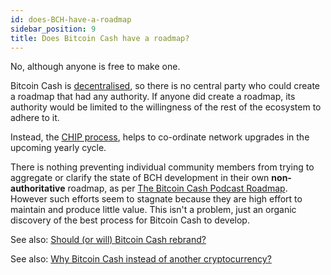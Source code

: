 ```yaml
---
id: does-BCH-have-a-roadmap
sidebar_position: 9
title: Does Bitcoin Cash have a roadmap?
---
```


No, although anyone is free to make one.

Bitcoin Cash is [decentralised](/faqs/BCH/how-does-BCH-governance-work), so there is no central party who could create a roadmap that had any authority. If anyone did create a roadmap, its authority would be limited to the willingness of the rest of the ecosystem to adhere to it.

Instead, the [CHIP process](/faqs/BCH/how-does-BCH-governance-work), helps to co-ordinate network upgrades in the upcoming yearly cycle.

There is nothing preventing individual community members from trying to aggregate or clarify the state of BCH development in their own **non-authoritative** roadmap, as per [The Bitcoin Cash Podcast Roadmap](/roadmap). However such efforts seem to stagnate because they are high effort to maintain and produce little value. This isn't a problem, just an organic discovery of the best process for Bitcoin Cash to develop.

See also: [Should (or will) Bitcoin Cash rebrand?](/faqs/BCH/will-bitcoin-cash-rebrand)

See also: [Why Bitcoin Cash instead of another cryptocurrency?](/faqs/BCH/why-bitcoin-cash)
